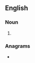 ==English==

===Noun===
{{head|en|noun plural form}}

# {{plural of|mender|lang=en}}

===Anagrams===
* {{anagrams|en|a=deemnrs|remends}}